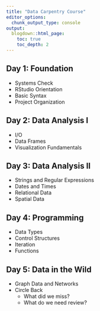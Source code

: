 ```yaml
---
title: "Data Carpentry Course"
editor_options: 
  chunk_output_type: console
output:
  blogdown::html_page:
    toc: true
    toc_depth: 2
---
```


## Day 1: Foundation

* Systems Check
* RStudio Orientation
* Basic Syntax
* Project Organization

## Day 2: Data Analysis I

* I/O
* Data Frames
* Visualization Fundamentals

## Day 3: Data Analysis II

* Strings and Regular Expressions
* Dates and Times
* Relational Data
* Spatial Data

## Day 4: Programming

* Data Types
* Control Structures
* Iteration
* Functions

## Day 5: Data in the Wild

* Graph Data and Networks
* Circle Back
  + What did we miss?
  + What do we need review?
